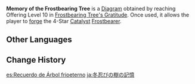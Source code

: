 {{Item Infobox
|id           = 221011
|image        = Item Diagram.png
|type         = Forging Blueprints
|invCategory  = Precious Items
|quality      = 4
|description  = Through this memory, you can master the method to make a [[Frostbearer]] (Catalyst).
|source1      = Reach Offering Level 10 in [[Frostbearing Tree's Gratitude]].
}}

'''Memory of the Frostbearing Tree''' is a [[Diagram]] obtained by reaching Offering Level 10 in [[Frostbearing Tree's Gratitude]]. Once used, it allows the player to [[Forging|forge]] the 4-Star [[Catalyst]] [[Frostbearer]].

==Other Languages==
{{Other Languages
|en      = Memory of the Frostbearing Tree
|zhs     = 忍冬之树的记忆
|zhs_rm  = Rěndōng zhī Shù de Jìyì
|zht     = 忍冬之樹的記憶
|zht_rm  = Rěndōng zhī Shù de Jìyì
|zh_tl   = Memory of the Frostbearing Tree
|ja      = 冬忍びの樹の記憶
|ja_rm   = Fuyu-shinobi no Ki no Kioku{{Assumed}}
|ja_tl   = Memory of the Frostbearing Tree
|ko      = 인동의 나무의 기억
|ko_rm   = Indong'ui Namuui Gieok
|ko_tl   = Memory of the Frostbearing Tree
|es      = Recuerdo de Árbol frioeterno
|es_tl   = Memory of the Everfrost Tree
|fr      = Mémoires de l'Arbre permagelé
|fr_tl   = Memories of the Permafrozen Tree
|ru      = Воспоминания Дерева вечной мерзлоты
|ru_tl   = Memories of the Permafrost Tree
|th      = ความทรงจำของ Frostbearing Tree
|th_rm   = 
|th_tl   = 
|vi      = Ký ức Cây Chịu Lạnh
|vi_tl   = 
|de      = Erinnerung des Permafrostbaums
|de_tl   = Memory of the Permafrost Tree
|id      = Memory of the Frostbearing Tree
|pt      = Memórias da Árvore Sabugueiro
|pt_tl   = 
|tr      = Buztutan Ağacının Hatırası
|tr_tl   = 
|it      = Memorie dell'Albero del Geleterno
|it_tl   = 
}}

==Change History==
{{Change History|1.2}}
[[es:Recuerdo de Árbol frioeterno]]
[[ja:冬忍びの樹の記憶]]